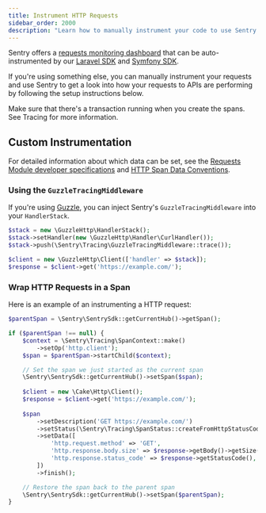 ```yaml
---
title: Instrument HTTP Requests
sidebar_order: 2000
description: "Learn how to manually instrument your code to use Sentry's Requests module."
---
```

Sentry offers a [requests monitoring dashboard](https://sentry.io/orgredirect/organizations/:orgslug/insights/http/) that can be auto-instrumented by our [Laravel SDK](/platforms/php/guides/laravel/) and [Symfony SDK](/platforms/php/guides/symfony/).

If you're using something else, you can manually instrument your requests and use Sentry to get a look into how your requests to APIs are performing by following the setup instructions below.

Make sure that there's a transaction running when you create the spans. See <PlatformLink to="/tracing/">Tracing</PlatformLink> for more information.

## Custom Instrumentation

For detailed information about which data can be set, see the [Requests Module developer specifications](https://develop.sentry.dev/sdk/performance/modules/requests/) and [HTTP Span Data Conventions](https://develop.sentry.dev/sdk/performance/span-data-conventions/#http).

### Using the `GuzzleTracingMiddleware`

If you're using [Guzzle](https://github.com/guzzle/guzzle), you can inject Sentry's `GuzzleTracingMiddleware` into your `HandlerStack`.

```php
$stack = new \GuzzleHttp\HandlerStack();
$stack->setHandler(new \GuzzleHttp\Handler\CurlHandler());
$stack->push(\Sentry\Tracing\GuzzleTracingMiddleware::trace());

$client = new \GuzzleHttp\Client(['handler' => $stack]);
$response = $client->get('https://example.com/');
```

### Wrap HTTP Requests in a Span

Here is an example of an instrumenting a HTTP request:

```php
$parentSpan = \Sentry\SentrySdk::getCurrentHub()->getSpan();

if ($parentSpan !== null) {
    $context = \Sentry\Tracing\SpanContext::make()
        ->setOp('http.client');
    $span = $parentSpan->startChild($context);

    // Set the span we just started as the current span
    \Sentry\SentrySdk::getCurrentHub()->setSpan($span);
    
    $client = new \Cake\Http\Client();
    $response = $client->get('https://example.com/');
    
    $span
        ->setDescription('GET https://example.com/')
        ->setStatus(\Sentry\Tracing\SpanStatus::createFromHttpStatusCode($response->getStatusCode()))
        ->setData([
            'http.request.method' => 'GET',
            'http.response.body.size' => $response->getBody()->getSize(),
            'http.response.status_code' => $response->getStatusCode(),
        ])
        ->finish();

    // Restore the span back to the parent span
    \Sentry\SentrySdk::getCurrentHub()->setSpan($parentSpan);
}
```
